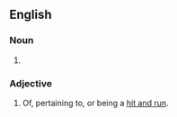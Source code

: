 {{also|hit and run}}

==English==

===Noun===
{{en-noun}}
{{wikipedia}}

# {{alternative spelling of|hit and run|lang=en}}

===Adjective===
{{en-adj|-}}

# Of, pertaining to, or being a [[#Noun|hit and run]].